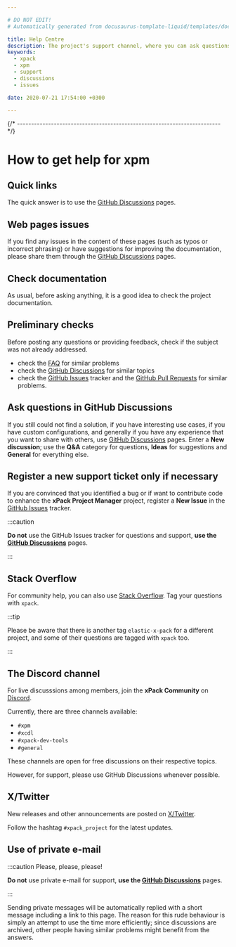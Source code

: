 ```yaml
---

# DO NOT EDIT!
# Automatically generated from docusaurus-template-liquid/templates/docusaurus.

title: Help Centre
description: The project's support channel, where you can ask questions, start discussions, and report issues.
keywords:
  - xpack
  - xpm
  - support
  - discussions
  - issues

date: 2020-07-21 17:54:00 +0300

---
```


{/* ------------------------------------------------------------------------ */}

# How to get help for xpm


## Quick links

The quick answer is to use the
[GitHub Discussions](https://github.com/xpack/xpm-js/discussions)
pages.


## Web pages issues

If you find any issues in the content of these pages (such as typos or
incorrect phrasing) or have suggestions for improving the documentation,
please share them through the
[GitHub Discussions](https://github.com/xpack/xpm-js/discussions)
pages.


## Check documentation

As usual, before asking anything, it is a good idea to check the project
documentation.

## Preliminary checks

Before posting any questions or providing feedback,
check if the subject was not already addressed.

- check the [FAQ](/docs/faq/)
for similar problems
- check the [GitHub Discussions](https://github.com/xpack/xpm-js/discussions) for
similar topics
- check the
[GitHub Issues](https://github.com/xpack/xpm-js/issues)
tracker and the
[GitHub Pull Requests](https://github.com/xpack/xpm-js/pulls)
for similar problems.

## Ask questions in GitHub Discussions

If you still could not find a solution, if you have interesting use
cases, if you have custom configurations, and generally if you have
any experience that you want to share with others, 
use [GitHub Discussions](https://github.com/xpack/xpm-js/discussions)
pages.
Enter a **New discussion**; use the **Q&A** category for questions,
**Ideas** for suggestions and **General** for everything else.


## Register a new support ticket only if necessary

If you are convinced that you identified a bug
or if want to contribute code to enhance the
**xPack Project Manager**
project, register a **New Issue** in the
[GitHub Issues](https://github.com/xpack/xpm-js/issues)
tracker.

:::caution

**Do not** use the GitHub Issues tracker
for questions and support, **use the
[GitHub Discussions](https://github.com/xpack/xpm-js/discussions)** pages.

:::


## Stack Overflow

For community help, you can also use
[Stack Overflow](https://stackoverflow.com/).
Tag your questions with `xpack`.

:::tip

Please be aware that there is another tag `elastic-x-pack` for a different
project, and some of their questions are tagged with `xpack` too.

:::

## The Discord channel

For live discusssions among members, join the **xPack Community** on
[Discord](https://discord.gg/kbzWaJerFG).

Currently, there are three channels available:

- `#xpm`
- `#xcdl`
- `#xpack-dev-tools`
- `#general`

These channels are open for free discussions on their respective topics.

However, for support, please use GitHub Discussions whenever possible.

## X/Twitter

New releases and other announcements are posted on
[X/Twitter](https://twitter.com/xpack_project).

Follow the hashtag `#xpack_project` for the latest updates.

## Use of private e-mail

:::caution Please, please, please!

**Do not** use
private e-mail for support, **use the
[GitHub Discussions](https://github.com/xpack/xpm-js/discussions)** pages.

:::

Sending private messages will be automatically replied with
a short message including a link to this page.
The reason for this rude behaviour is simply an attempt to use
the time more efficiently; since discussions are archived, other people
having similar problems might benefit from the answers.

